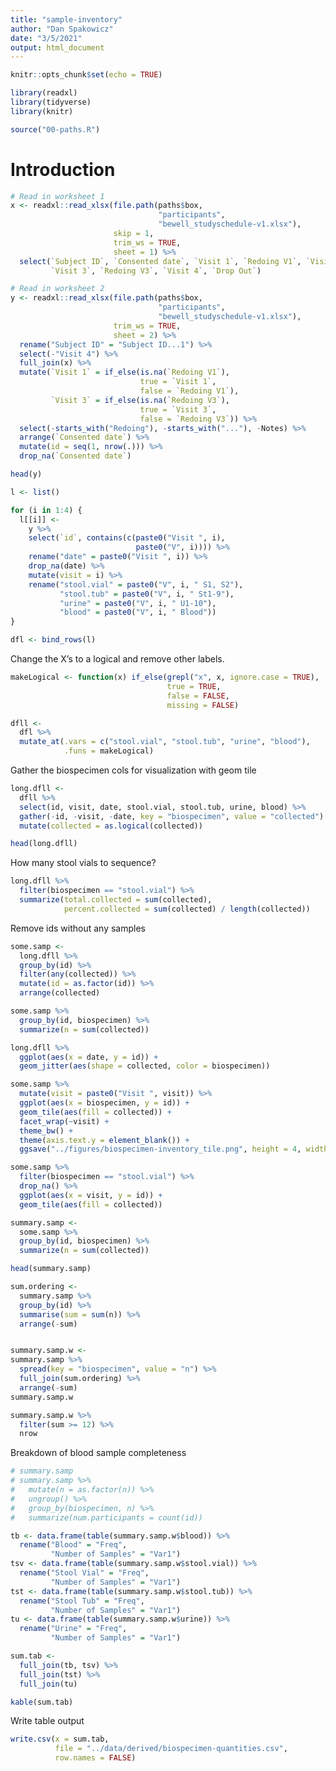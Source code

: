```yaml
---
title: "sample-inventory"
author: "Dan Spakowicz"
date: "3/5/2021"
output: html_document
---
```


```r
knitr::opts_chunk$set(echo = TRUE)

library(readxl)
library(tidyverse)
library(knitr)

source("00-paths.R")
```

# Introduction

```r
# Read in worksheet 1
x <- readxl::read_xlsx(file.path(paths$box, 
                                 "participants", 
                                 "bewell_studyschedule-v1.xlsx"),
                       skip = 1, 
                       trim_ws = TRUE,
                       sheet = 1) %>%
  select(`Subject ID`, `Consented date`, `Visit 1`, `Redoing V1`, `Visit 2`, 
         `Visit 3`, `Redoing V3`, `Visit 4`, `Drop Out`)

# Read in worksheet 2
y <- readxl::read_xlsx(file.path(paths$box, 
                                 "participants", 
                                 "bewell_studyschedule-v1.xlsx"),
                       trim_ws = TRUE,
                       sheet = 2) %>%
  rename("Subject ID" = "Subject ID...1") %>%
  select(-"Visit 4") %>%
  full_join(x) %>% 
  mutate(`Visit 1` = if_else(is.na(`Redoing V1`),
                             true = `Visit 1`,
                             false = `Redoing V1`),
         `Visit 3` = if_else(is.na(`Redoing V3`),
                             true = `Visit 3`,
                             false = `Redoing V3`)) %>%
  select(-starts_with("Redoing"), -starts_with("..."), -Notes) %>%
  arrange(`Consented date`) %>%
  mutate(id = seq(1, nrow(.))) %>%
  drop_na(`Consented date`)

head(y)
```


```r
l <- list()

for (i in 1:4) {
  l[[i]] <- 
    y %>%
    select(`id`, contains(c(paste0("Visit ", i),
                            paste0("V", i)))) %>%
    rename("date" = paste0("Visit ", i)) %>%
    drop_na(date) %>%
    mutate(visit = i) %>%
    rename("stool.vial" = paste0("V", i, " S1, S2"),
           "stool.tub" = paste0("V", i, " St1-9"),
           "urine" = paste0("V", i, " U1-10"),
           "blood" = paste0("V", i, " Blood"))
}

dfl <- bind_rows(l)
```

Change the X's to a logical and remove other labels.

```r
makeLogical <- function(x) if_else(grepl("x", x, ignore.case = TRUE), 
                                   true = TRUE,
                                   false = FALSE,
                                   missing = FALSE)

dfll <- 
  dfl %>%
  mutate_at(.vars = c("stool.vial", "stool.tub", "urine", "blood"), 
            .funs = makeLogical)
```

Gather the biospecimen cols for visualization with geom tile
```r
long.dfll <- 
  dfll %>%
  select(id, visit, date, stool.vial, stool.tub, urine, blood) %>%
  gather(-id, -visit, -date, key = "biospecimen", value = "collected") %>%
  mutate(collected = as.logical(collected))

head(long.dfll)

```

How many stool vials to sequence?

```r
long.dfll %>%
  filter(biospecimen == "stool.vial") %>%
  summarize(total.collected = sum(collected),
            percent.collected = sum(collected) / length(collected))

```


Remove ids without any samples

```r
some.samp <- 
  long.dfll %>%
  group_by(id) %>%
  filter(any(collected)) %>%
  mutate(id = as.factor(id)) %>%
  arrange(collected)
```

```r
some.samp %>%
  group_by(id, biospecimen) %>%
  summarize(n = sum(collected))
```



```r
long.dfll %>%
  ggplot(aes(x = date, y = id)) +
  geom_jitter(aes(shape = collected, color = biospecimen))

some.samp %>%
  mutate(visit = paste0("Visit ", visit)) %>%
  ggplot(aes(x = biospecimen, y = id)) +
  geom_tile(aes(fill = collected)) +
  facet_wrap(~visit) +
  theme_bw() +
  theme(axis.text.y = element_blank()) +
  ggsave("../figures/biospecimen-inventory_tile.png", height = 4, width = 6)

```

```r
some.samp %>%
  filter(biospecimen == "stool.vial") %>%
  drop_na() %>%
  ggplot(aes(x = visit, y = id)) +
  geom_tile(aes(fill = collected))
```


```r
summary.samp <- 
  some.samp %>%
  group_by(id, biospecimen) %>%
  summarize(n = sum(collected))

head(summary.samp)
```

```r
sum.ordering <- 
  summary.samp %>%
  group_by(id) %>%
  summarise(sum = sum(n)) %>%
  arrange(-sum)


summary.samp.w <- 
summary.samp %>%
  spread(key = "biospecimen", value = "n") %>%
  full_join(sum.ordering) %>%
  arrange(-sum)
summary.samp.w 
```

```r
summary.samp.w %>%
  filter(sum >= 12) %>%
  nrow
```

Breakdown of blood sample completeness
```r
# summary.samp
# summary.samp %>%
#   mutate(n = as.factor(n)) %>%
#   ungroup() %>%
#   group_by(biospecimen, n) %>%
#   summarize(num.participants = count(id))

tb <- data.frame(table(summary.samp.w$blood)) %>%
  rename("Blood" = "Freq",
         "Number of Samples" = "Var1")
tsv <- data.frame(table(summary.samp.w$stool.vial)) %>%
  rename("Stool Vial" = "Freq",
         "Number of Samples" = "Var1")
tst <- data.frame(table(summary.samp.w$stool.tub)) %>%
  rename("Stool Tub" = "Freq",
         "Number of Samples" = "Var1")
tu <- data.frame(table(summary.samp.w$urine)) %>%
  rename("Urine" = "Freq",
         "Number of Samples" = "Var1")

sum.tab <- 
  full_join(tb, tsv) %>%
  full_join(tst) %>%
  full_join(tu)

kable(sum.tab)
```

Write table output

```r
write.csv(x = sum.tab,
          file = "../data/derived/biospecimen-quantities.csv",
          row.names = FALSE)
```

